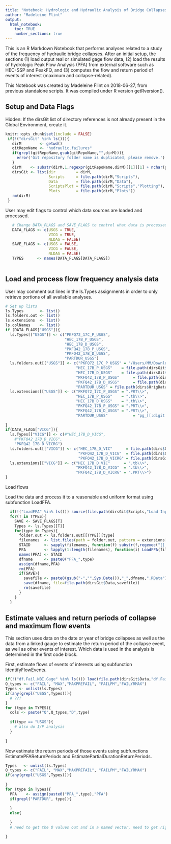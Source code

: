 ```yaml
---
title: "Notebook: Hydrologic and Hydraulic Analysis of Bridge Collapses"
author: "Madeleine Flint"
output: 
  html_notebook:
    toc: TRUE
    number_sections: true
---
```


This is an R Markdown Notebook that performs analyses related to a study of the frequency of hydraulic bridge collapses. After an initial setup, the sections (1) load output real or simulated gage flow data, (2) load the results of hydrologic Peak Flow Analysis (PFA) from external software such as HEC-SSP and PeakFQ, and (3) computes the flow and return period of events of interest (maximum and collapse-related).

This Notebook was created by Madeleine Flint on 2018-06-27, from previous standalone scripts. It was compiled under R version getRversion().

## Setup and Data Flags
Hidden: If the dirsGit list of directory references is not already present in the Global Environment, create it.
```r
knitr::opts_chunk$set(include = FALSE)
 if(!("dirsGit" %in% ls())){
   dirM        <- getwd()
   gitRepoName <- "hydraulic.failures"
   if(grepl(gitRepoName,gsub(gitRepoName,"",dirM))){
     error('Git repository folder name is duplicated, please remove.')
   }
   dirM    <- substr(dirM,1,regexpr(gitRepoName,dirM)[[1]][1] + nchar(gitRepoName))
   dirsGit <- list(dir         = dirM,
                   Scripts     = file.path(dirM,"Scripts"),
                   Data        = file.path(dirM,"Data"),
                   ScriptsPlot = file.path(dirM,"Scripts","Plotting"),
                   Plots       = file.path(dirM,"Plots"))
   rm(dirM)
 }
```
User may edit flags to control which data sources are loaded and processed.
```r
   # Change DATA_FLAGS and SAVE_FLAGS to control what data is processed
   DATA_FLAGS <- c(USGS = TRUE,
                   VICG = TRUE,
                   NLDAS = FALSE)
   SAVE_FLAGS <- c(USGS = FALSE,
                   VICG = FALSE,
                   NLDAS = FALSE)
   TYPES      <- names(DATA_FLAGS[DATA_FLAGS])
   
```
## Load and process flow frequency analysis data
User may comment out lines in the ls.Types assignments in order to only retrieve portions of all available analyses.
```r
# Set up lists
ls.Types       <- list()
ls.folders.out <- list()
ls.extensions  <- list()
ls.colNames    <- list()
if (DATA_FLAGS["USGS"]){
  ls.Types[["USGS"]] <- c("PKFQ72_17C_P_USGS",
                          "HEC_17B_P_USGS",
                          "HEC_17B_D_USGS",
                          "PKFQ42_17B_P_USGS",
                          "PKFQ42_17B_D_USGS",
                          "PARTDUR_USGS")
  ls.folders.out[["USGS"]] <- c("PKFQ72_17C_P_USGS" = "/Users/MM/Downloads",
                               "HEC_17B_P_USGS"    = file.path(dirsGit$DataOrig,"HEC","20160107_Combined_HEC_USGS_Pk"), 
                               "HEC_17B_D_USGS"    = file.path(dirsGit$DataOrig,"HEC","20151208_USGSmaxAnnualDailyMean_HEC","Table"),
                               "PKFQ42_17B_P_USGS"      = file.path(dirsGit$DataOrig,"PeakFQ","WithMySkews","USGSp"),
                               "PKFQ42_17B_D_USGS"      = file.path(dirsGit$DataOrig,"PeakFQ","WithMySkews","USGSd"),
                               "PARTDUR_USGS" = file.path(dirs$OrigDataDir,"StreamGages","PartialDuration"))
  ls.extensions[["USGS"]] <- c("PKFQ72_17C_P_USGS" = ".PRT\\>",
                               "HEC_17B_P_USGS"    = ".tb\\>", 
                               "HEC_17B_D_USGS"    = ".tb\\>",
                               "PKFQ42_17B_P_USGS" = ".PRT\\>",
                               "PKFQ42_17B_D_USGS" = ".PRT\\>",
                               "PARTDUR_USGS"           = "pg_[[:digit:]]{8}_all.txt")
  
}
if(DATA_FLAGS["VICG"]){
  ls.Types[["VICG"]] <- c(#"HEC_17B_D_VICG",
    #"PKFQ42_17B_D_VICG",
    "PKFQ42_17B_D_VICRG")
  ls.folders.out[["VICG"]] <- c("HEC_17B_D_VIC"      = file.path(dirs$OrigDataDir,"HEC","20151001-VIC-gauge-Bulletin17Bresults","Tables"),
                                "PKFQ42_17B_D_VICG"  = file.path(dirs$OrigDataDir,"PeakFQ","WithMySkews","VICg"),
                                "PKFQ42_17B_D_VICRG" = file.path(dirsGit$DataOrig,"PeakFQ","WithMySkews","VICRg") )
  ls.extensions[["VICG"]] <- c("HEC_17B_D_VIC"      = ".tb\\>", 
                               "PKFQ42_17B_D_VICG"  = ".tb\\>",
                               "PKFQ42_17B_D_VICRG" = ".PRT\\>")
}
```

Load flows

Load the data and process it to a reasonable and uniform format using subfunction LoadFFA.
```r
  if(!("LoadFFA" %in% ls())) source(file.path(dirsGit$Scripts,"Load Input","LoadFFA.R"))
  for(T in TYPES){
    SAVE <- SAVE_FLAGS[T]
    Types <- ls.Types[[T]]
    for(type in Types){
      folder.out <- ls.folders.out[[TYPE]][type]
      filenames  <- list.files(path = folder.out, pattern = extensions[[TYPE]][type])
      STAID      <- sapply(filenames, function(f) substr(f,regexec("[[:digit:]]{8}",f)[[1]][1],regexec("[[:digit:]]{8}",f)[[1]][1]+7))
      PFA        <- lapply(1:length(filenames), function(i) LoadFFA(filenames[i], TYPE = type, colStandard = TRUE))
      names(PFA) <- STAID
      dfname     <- paste0("PFA_",type)
      assign(dfname,PFA)
      rm(PFA)
      if(SAVE){
        savefile <- paste0(gsub("-","",Sys.Date()),"_",dfname,".RData")
        save(dfname, file=file.path(dirsGit$Data,savefile))
        rm(savefile)
      }
    }
  }
```

## Estimate values and return periods of collapse and maximum flow events
This section uses data on the date or year of bridge collapses as well as the data from a linked gauge to estimate the return period of the collapse event, as well as other events of interest. Which data is used in the analysis is determined in the first code block.

First, estimate flows of events of interests using subfunction IdentifyFlowEvents.
```r
if(!("df.Fail.NBI.Gage" %in% ls())) load(file.path(dirsGit$Data,"df.Fail.NBI.Gage.Active.RData"))
Q_types <- c("FAIL", "MAX","MAXPREFAIL", "FAILPM","FAILYRMAX")
Types <- unlist(ls.Types)
if(any(grepl("USGS",Types))){
  # ???
}
for (type in TYPES){
  cols <- paste("Q",Q_types,"D",type)
  
  if(type == "USGS"){
    # also do I/P analysis
  }
  
}

```

Now estimate the return periods of those events using subfunctions EstimatePFAReturnPeriods and EstimatePartialDurationReturnPeriods.
```r


Types   <- unlist(ls.Types)
Q_types <- c("FAIL", "MAX","MAXPREFAIL", "FAILPM","FAILYRMAX")
if(any(grepl("USGS",Types))){
  
}
for (type in Types){
  PFA    <- assign(paste0("PFA_",type),"PFA")
  if(grepl("PARTDUR", type)){
    
  }
  else{
    
  }
  # need to get the Q values out and in a named vector, need to get right PFA, need STAID to analyze, need to parcel out PartDur as needed. Actually maybe for PartDur can do that separately?

}

```